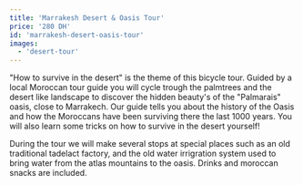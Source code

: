 ```yaml
---
title: 'Marrakesh Desert & Oasis Tour'
price: '280 DH'
id: 'marrakesh-desert-oasis-tour'
images:
  - 'desert-tour'
---
```


"How to survive in the desert" is the theme of this bicycle tour. Guided by a local Moroccan tour guide you will cycle trough the palmtrees and the desert like landscape to discover the hidden beauty's of the "Palmarais" oasis, close to Marrakech. Our guide tells you about the history of the Oasis and how the Moroccans have been surviving there the last 1000 years. You will also learn some tricks on how to survive in the desert yourself!

During the tour we will make several stops at special places such as an old traditional tadelact factory, and the old water irrigration system used to bring water from the atlas mountains to the oasis. Drinks and moroccan snacks are included.
